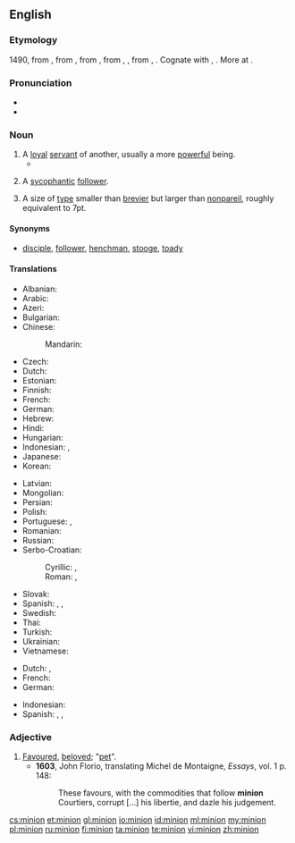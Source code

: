 ==English==
{{wikipedia}}

===Etymology===
1490, from {{etyl|frm|en}} {{term|mignon||lover, royal favourite, darling|lang=frm}}, from {{etyl|fro|en}} {{term|mignot||dainty, pleasing, gentle, kind|lang=fro}}, from {{etyl|frk|en}} {{term/t|frk|*minnjo||love, friendship, affection, memory}}, from {{etyl|gem-pro|en}} {{term/t|gem-pro|*minþijō}}, {{term/t|gem-pro|*mindijō||affectionate thought, care}}, from {{etyl|ine-pro|en}} {{term/t|ine-pro|*men-}}, {{term/t|ine-pro|*mnā-||to think}}. Cognate with {{etyl|goh|-}} {{term|minnja||love, care, affection, desire, memory|lang=goh}}, {{etyl|osx|-}} {{term|minnea||love|lang=osx}}. More at {{l|en|mind}}.

===Pronunciation===
* {{IPA|/ˈmɪnjən/}}
* {{homophones|lang=en|minyan}}

===Noun===
{{en-noun}}

# A [[loyal]] [[servant]] of another, usually a more [[powerful]] being.
#*{{quote-magazine|year=2013|month=May-June|author=Kevin Heng
|title=[http://www.americanscientist.org/issues/pub/2013/3/why-does-nature-form-exoplanets-easily Why Does Nature Form Exoplanets Easily?]
|volume=101|issue=3|page=184|magazine={{w|American Scientist}}
|passage=In the past two years, NASA’s Kepler Space Telescope has located nearly 3,000 exoplanet candidates ranging from sub-Earth-sized '''minions''' to gas giants that dwarf our own Jupiter.}}
#: {{usex|The archvillain deployed his '''minions''' to simultaneously rob every bank in the city.|lang=en}}
# A [[sycophantic]] [[follower]].
# {{context|typography|uncountable|lang=en}} A size of [[type]] smaller than [[brevier]] but larger than [[nonpareil]], roughly equivalent to 7pt.

====Synonyms====
* {{sense|loyal servant}} [[disciple]], [[follower]], [[henchman]], [[stooge]], [[toady]]

====Translations====
{{trans-top|loyal servant of another more powerful being}}
* Albanian: {{t-|sq|favorit}}
* Arabic: {{t-|ar|التابع|sc=Arab}}
* Azeri: {{t-|az|sevimli}}
* Bulgarian: {{t+|bg|любимец|tr=ljubimec}}
* Chinese:
*: Mandarin: {{t|cmn|奴才|tr=núcái}}
* Czech: {{t-|cs|oblíbenec}}
* Dutch: {{t+|nl|ondergeschikte}}
* Estonian: {{t-|et|käsilane}}
* Finnish: {{t+|fi|käskyläinen}}
* French: {{t+|fr|subalterne|m|f}}
* German: {{t-|de|Günstling}}
* Hebrew: {{t-|he|מְשָׁרֵת|sc=Hebr}}
* Hindi: {{t-|hi|wafadar|sc=Deva}}
* Hungarian: {{t+|hu|kegyenc}}
* Indonesian: {{t+|id|kaki tangan}}, {{t+|id|antek}}
* Japanese: {{t-|ja|子分|tr={{Jpan|こぶん}}, kobun|sc=Jpan}}
* Korean: {{t+|ko|앞잡이|tr=apjabi|sc=Kore}}
{{trans-mid}}
* Latvian: {{t-|lv|mīlulis}}
* Mongolian: {{t-|mn|шадар|tr=šadar|sc=Cyrl}}
* Persian: {{t-|fa|ﻕﻭﺸﻌﻤ|sc=Arab}}
* Polish: {{t-|pl|sługa}}
* Portuguese: {{t+|pt|favorito}}, {{t+|pt|lacaio|m}}
* Romanian: {{t-|ro|răsfățat}}
* Russian: {{t-|ru|верный слуга|tr=verniy sluga|sc=Cyrl}}
* Serbo-Croatian:
*: Cyrillic: {{t-|sh|штићеник|sc=Cyrl}}, {{t-|sh|љубимац|sc=Cyrl}}
*: Roman: {{t-|sh|štićenik}}, {{t-|sh|ljubimac}}
* Slovak: {{t-|sk|obľúbenec}}
* Spanish: {{t-|es|adlátere}}, {{t-|es|lacayo}}, {{t+|es|achichincle}}
* Swedish: {{t-|sv|skyddsling}}
* Thai: {{t-|th|ข้าราชการผู้น้อย|tr=kâa râat-chá-gaan pôo nói|sc=Thai}}
* Turkish: {{t+|tr|dalkavuk}}
* Ukrainian: {{t-|uk|фаворит|tr=favorít}}
* Vietnamese: {{t-|vi|kẻ nô lệ}}
{{trans-bottom}}

{{trans-top|A sycophantic follower}}
* Dutch: {{t-|nl|slaafs volgeling}}, {{t+|nl|hielenlikker}}
* French: {{t+|fr|laquais}}
* German: {{t-|de|günstling}}
{{trans-mid}}
* Indonesian: {{t+|id|kacung}}
* Spanish: {{t-|es|acólito}}, {{t+|es|sicario}}, {{t+|es|sicofante}}
{{trans-bottom}}

===Adjective===
{{en-adj}}

# [[favoured|Favoured]], [[beloved]]; "[[pet]]".
#* '''1603''', John Florio, translating Michel de Montaigne, ''Essays'', vol. 1 p. 148:
#*: These favours, with the commodities that follow '''minion''' Courtiers, corrupt [...] his libertie, and dazle his judgement.

[[cs:minion]]
[[et:minion]]
[[gl:minion]]
[[io:minion]]
[[id:minion]]
[[ml:minion]]
[[my:minion]]
[[pl:minion]]
[[ru:minion]]
[[fi:minion]]
[[ta:minion]]
[[te:minion]]
[[vi:minion]]
[[zh:minion]]